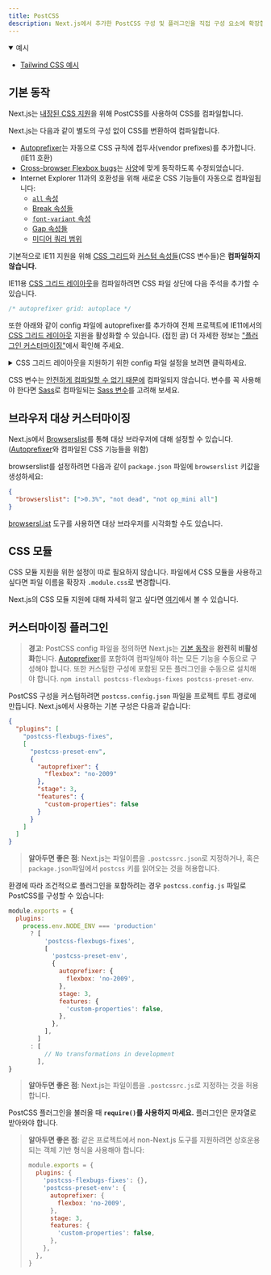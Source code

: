 ```yaml
---
title: PostCSS
description: Next.js에서 추가한 PostCSS 구성 및 플러그인을 직접 구성 요소에 확장합니다.
---
```


<details open>
  <summary>예시</summary>

- [Tailwind CSS 예시](https://github.com/vercel/next.js/tree/canary/examples/with-tailwindcss)

</details>

## 기본 동작

Next.js는 [내장된 CSS 지원](/docs/pages/building-your-application/styling)을 위해 PostCSS를 사용하여 CSS를 컴파일합니다.

Next.js는 다음과 같이 별도의 구성 없이 CSS를 변환하여 컴파일합니다.

- [Autoprefixer](https://github.com/postcss/autoprefixer)는 자동으로 CSS 규칙에 접두사(vendor prefixes)를 추가합니다. (IE11 호환)
- [Cross-browser Flexbox bugs](https://github.com/philipwalton/flexbugs)는 [사양](https://www.w3.org/TR/css-flexbox-1/)에 맞게 동작하도록 수정되었습니다.
- Internet Explorer 11과의 호환성을 위해 새로운 CSS 기능들이 자동으로 컴파일됩니다:
  - [`all` 속성](https://developer.mozilla.org/en-US/docs/Web/CSS/all)
  - [Break 속성들](https://developer.mozilla.org/en-US/docs/Web/CSS/break-after)
  - [`font-variant` 속성](https://developer.mozilla.org/en-US/docs/Web/CSS/font-variant)
  - [Gap 속성들](https://developer.mozilla.org/en-US/docs/Web/CSS/gap)
  - [미디어 쿼리 범위](https://developer.mozilla.org/en-US/docs/Web/CSS/Media_Queries/Using_media_queries#Syntax_improvements_in_Level_4)

기본적으로 IE11 지원을 위해 [CSS 그리드](https://www.w3.org/TR/css-grid-1/)와 [커스텀 속성들](https://developer.mozilla.org/en-US/docs/Web/CSS/var)(CSS 변수들)은 **컴파일하지 않습니다.**

IE11용 [CSS 그리드 레이아웃](https://developer.mozilla.org/en-US/docs/Web/CSS/grid)을 컴파일하려면 CSS 파일 상단에 다음 주석을 추가할 수 있습니다.

```css
/* autoprefixer grid: autoplace */
```

또한 아래와 같이 config 파일에 autoprefixer를 추가하여 전체 프로젝트에 IE11에서의 [CSS 그리드 레이아웃](https://developer.mozilla.org/en-US/docs/Web/CSS/grid) 지원을 활성화할 수 있습니다. (접힌 글)
더 자세한 정보는 ["플러그인 커스터마이징"](#customizing-plugins)에서 확인해 주세요.

<details>
  <summary>CSS 그리드 레이아웃을 지원하기 위한 config 파일 설정을 보려면 클릭하세요.</summary>

```json filename="postcss.config.json"
{
  "plugins": [
    "postcss-flexbugs-fixes",
    [
      "postcss-preset-env",
      {
        "autoprefixer": {
          "flexbox": "no-2009",
          "grid": "autoplace"
        },
        "stage": 3,
        "features": {
          "custom-properties": false
        }
      }
    ]
  ]
}
```

</details>

CSS 변수는 [안전하게 컴파일할 수 없기 때문에](https://github.com/MadLittleMods/postcss-css-variables#caveats) 컴파일되지 않습니다.
변수를 꼭 사용해야 한다면 [Sass](https://sass-lang.com/)로 컴파일되는 [Sass 변수](https://sass-lang.com/documentation/variables)를 고려해 보세요.

## 브라우저 대상 커스터마이징

Next.js에서 [Browserslist](https://github.com/browserslist/browserslist)를 통해 대상 브라우저에 대해 설정할 수 있습니다. ([Autoprefixer](https://github.com/postcss/autoprefixer)와 컴파일된 CSS 기능들을 위함)

browserslist를 설정하려면 다음과 같이 `package.json` 파일에 `browserslist` 키값을 생성하세요:

```json filename="package.json"
{
  "browserslist": [">0.3%", "not dead", "not op_mini all"]
}
```

[browsersl.ist](https://browsersl.ist/?q=%3E0.3%25%2C+not+ie+11%2C+not+dead%2C+not+op_mini+all) 도구를 사용하면 대상 브라우저를 시각화할 수도 있습니다.

## CSS 모듈

CSS 모듈 지원을 위한 설정이 따로 필요하지 않습니다. 파일에서 CSS 모듈을 사용하고 싶다면 파일 이름을 확장자 `.module.css`로 변경합니다.

Next.js의 CSS 모듈 지원에 대해 자세히 알고 싶다면 [여기](/docs/pages/building-your-application/styling)에서 볼 수 있습니다.

## 커스터마이징 플러그인

> **경고**: PostCSS config 파일을 정의하면 Next.js는 [기본 동작](#default-behavior)을 **완전히 비활성화**합니다.
> [Autoprefixer](https://github.com/postcss/autoprefixer)를 포함하여 컴파일해야 하는 모든 기능을 수동으로 구성해야 합니다.
> 또한 커스텀한 구성에 포함된 모든 플러그인을 수동으로 설치해야 합니다. `npm install postcss-flexbugs-fixes postcss-preset-env`.

PostCSS 구성을 커스텀하려면 `postcss.config.json` 파일을 프로젝트 루트 경로에 만듭니다.
Next.js에서 사용하는 기본 구성은 다음과 같습니다:

```json filename="postcss.config.json"
{
  "plugins": [
    "postcss-flexbugs-fixes",
    [
      "postcss-preset-env",
      {
        "autoprefixer": {
          "flexbox": "no-2009"
        },
        "stage": 3,
        "features": {
          "custom-properties": false
        }
      }
    ]
  ]
}
```

> **알아두면 좋은 점**: Next.js는 파일이름을 `.postcssrc.json`로 지정하거나, 혹은 `package.json`파일에서 `postcss` 키를 읽어오는 것을 허용합니다.

환경에 따라 조건적으로 플러그인을 포함하려는 경우 `postcss.config.js` 파일로 PostCSS를 구성할 수 있습니다:

```js filename="postcss.config.js"
module.exports = {
  plugins:
    process.env.NODE_ENV === 'production'
      ? [
          'postcss-flexbugs-fixes',
          [
            'postcss-preset-env',
            {
              autoprefixer: {
                flexbox: 'no-2009',
              },
              stage: 3,
              features: {
                'custom-properties': false,
              },
            },
          ],
        ]
      : [
          // No transformations in development
        ],
}
```

> **알아두면 좋은 점**: Next.js는 파일이름을 `.postcssrc.js`로 지정하는 것을 허용합니다.

PostCSS 플러그인을 불러올 때 **`require()`를 사용하지 마세요.** 플러그인은 문자열로 받아와야 합니다.

> **알아두면 좋은 점**: 같은 프로젝트에서 non-Next.js 도구를 지원하려면 상호운용되는 객체 기반 형식을 사용해야 합니다:
>
> ```js
> module.exports = {
>   plugins: {
>     'postcss-flexbugs-fixes': {},
>     'postcss-preset-env': {
>       autoprefixer: {
>         flexbox: 'no-2009',
>       },
>       stage: 3,
>       features: {
>         'custom-properties': false,
>       },
>     },
>   },
> }
> ```

